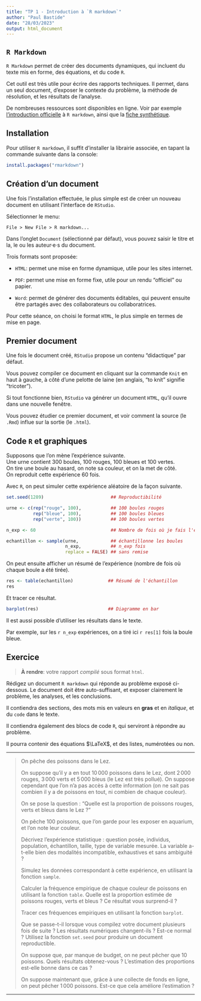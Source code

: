 ```yaml
---
title: "TP 1 - Introduction à `R markdown`"
author: "Paul Bastide"
date: "28/03/2023"
output: html_document
---
```


## `R Markdown`

`R Markdown` permet de créer des documents dynamiques, qui incluent du texte mis
en forme, des équations, et du code `R`.

Cet outil est très utile pour écrire des rapports techniques.
Il permet, dans un seul document, d'exposer le contexte du problème,
la méthode de résolution, et les résultats de l'analyse.

De nombreuses ressources sont disponibles en ligne.
Voir par exemple 
[l'introduction officielle](https://rmarkdown.rstudio.com/lesson-1.html)
à `R markdown`, ainsi que la [fiche synthétique](https://raw.githubusercontent.com/rstudio/cheatsheets/master/rmarkdown-2.0.pdf).

## Installation

Pour utiliser `R markdown`, il suffit d'installer la librairie associée, 
en tapant la commande suivante dans la console:

```r
install.packages("rmarkdown")
```


## Création d'un document

Une fois l'installation effectuée, le plus simple est de créer un nouveau 
document en utilisant l'interface de `RStudio`.

Sélectionner le menu:
```
File > New File > R markdown...
```

Dans l'onglet `Document` (sélectionné par défaut), vous pouvez saisir le titre
et la, le ou les auteur·e·s du document.

Trois formats sont proposée:

* `HTML`: permet une mise en forme dynamique, utile pour les sites internet.

* `PDF`: permet une mise en forme fixe, utile pour un rendu "officiel" ou papier.

* `Word`: permet de générer des documents éditables, qui peuvent ensuite être
partagés avec des collaborateurs ou collaboratrices.

Pour cette séance, on choisi le format `HTML`, le plus simple en termes de 
mise en page.

## Premier document

Une fois le document créé, `RStudio` propose un contenu "didactique" par défaut.

Vous pouvez compiler ce document en cliquant sur la commande 
`Knit` en haut à gauche, à côté d'une pelotte de laine
(en anglais, "to knit" signifie "tricoter").

Si tout fonctionne bien, `RStudio` va générer un document `HTML`, qu'il ouvre
dans une nouvelle fenêtre.

Vous pouvez étudier ce premier document, et voir comment la source (le `.Rmd`)
influe sur la sortie (le `.html`).

## Code `R` et graphiques

Supposons que l'on mène l'expérience suivante.  
Une urne contient 300 boules, 100 rouges, 100 bleues et 100 vertes.  
On tire une boule au hasard, on note sa couleur, et on la met de côté.  
On reproduit cette expérience 60 fois.  

Avec `R`, on peut simuler cette expérience aléatoire de la façon suivante.

```r
set.seed(1289)                         ## Reproductibilité

urne <- c(rep("rouge", 100),           ## 100 boules rouges
          rep("bleue", 100),           ## 100 boules bleues
          rep("verte", 100))           ## 100 boules vertes 

n_exp <- 60                            ## Nombre de fois où je fais l'expérience

echantillon <- sample(urne,            ## échantillonne les boules
                      n_exp,           ## n_exp fois
                      replace = FALSE) ## sans remise
```

On peut ensuite afficher un résumé de l’expérience
(nombre de fois où chaque boule a été tirée).

```r
res <- table(echantillon)             ## Résumé de l'échantillon
res
```

Et tracer ce résultat.

```r
barplot(res)                          ## Diagramme en bar
```

Il est aussi possible d'utiliser les résultats dans le texte.

Par exemple, sur les `r n_exp` expériences, on a tiré ici `r res[1]` fois la boule bleue.

## Exercice

> **À rendre**: votre rapport *compilé* sous format `html`.

Rédigez un document `R markdown` qui réponde au problème exposé ci-dessous.
Le document doit être auto-suffisant, et exposer clairement le problème,
les analyses, et les conclusions.

Il contiendra des sections, des mots mis en valeurs en **gras** et en 
*italique*, et du `code` dans le texte.

Il contiendra également des blocs de code `R`, qui serviront à répondre 
au problème.

Il pourra contenir des équations $\LaTeX$, et des listes, numérotées ou non.

---

> On pêche des poissons dans le Lez.
> 
> On suppose qu'il y a en tout $10\,000$ poissons dans le Lez,
> dont $2\,000$ rouges, $3\,000$ verts et $5\,000$ bleus
> (le Lez est très pollué).
> On suppose cependant que l'on n'a pas accès à cette information
> (on ne sait pas combien il y a de poissons en tout, ni combien de chaque couleur).
>
> On se pose la question : "Quelle est la proportion de poissons rouges, verts et bleus dans le Lez ?"
> 
> On pêche $100$ poissons, que l'on garde pour les exposer en aquarium, et l'on note leur couleur.
>
> Décrivez l'expérience statistique : question posée, individus, population, échantillon, taille, type de variable mesurée.
> La variable a-t-elle bien des modalités incompatible, exhaustives et sans ambiguité ? 
>
> Simulez les données correspondant à cette expérience,
> en utilisant la fonction `sample`.
>
> Calculer la fréquence empirique de chaque couleur de poissons
> en utilisant la fonction `table`.
> Quelle est la proportion estimée de poissons rouges, verts et bleus ?
> Ce résultat vous surprend-il ?
>
> Tracer ces fréquences empiriques en utilisant la fonction `barplot`.
> 
> Que se passe-t-il lorsque vous compilez votre document plusieurs fois de suite ?
> Les résultats numériques changent-ils ? 
> Est-ce normal ?
> Utilisez la fonction `set.seed` pour produire un document reproductible.
>
> On suppose que, par manque de budget, on ne peut pêcher que $10$ poissons.
> Quels résultats obtenez-vous ? L'estimation des proportions est-elle bonne dans ce cas ?
>
> On suppose maintenant que, grâce à une collecte de fonds en ligne,
> on peut pêcher $1\,000$ poissons. Est-ce que cela améliore l'estimation ?

---

